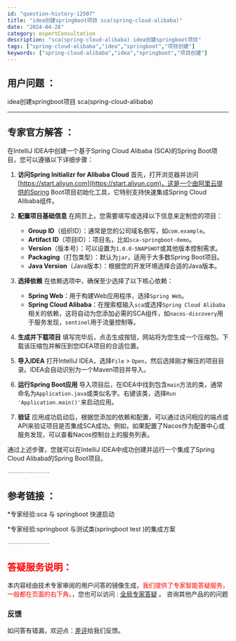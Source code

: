 ```yaml
---
id: "question-history-12507"
title: "idea创建springboot项目 sca(spring-cloud-alibaba)"
date: "2024-04-28"
category: expertConsultation
description: "sca(spring-cloud-alibaba) idea创建springboot项目"
tags: ["spring-cloud-alibaba","idea","springboot","项目创建"]
keywords: ["spring-cloud-alibaba","idea","springboot","项目创建"]
---
```


## 用户问题 ： 
 idea创建springboot项目 sca(spring-cloud-alibaba) 

---------------
## 专家官方解答 ：

在IntelliJ IDEA中创建一个基于Spring Cloud Alibaba (SCA)的Spring Boot项目，您可以遵循以下详细步骤：

1. **访问Spring Initializr for Alibaba Cloud**
   首先，打开浏览器并访问[https://start.aliyun.com](https://start.aliyun.com)，这是一个由阿里云提供的Spring Boot项目初始化工具，它特别支持快速集成Spring Cloud Alibaba组件。

2. **配置项目基础信息**
   在网页上，您需要填写或选择以下信息来定制您的项目：
   - **Group ID**（组织ID）：通常是您的公司域名倒写，如`com.example`。
   - **Artifact ID**（项目ID）：项目名，比如`sca-springboot-demo`。
   - **Version**（版本号）：可以设置为`1.0.0-SNAPSHOT`或其他版本控制需求。
   - **Packaging**（打包类型）：默认为`jar`，适用于大多数Spring Boot项目。
   - **Java Version**（Java版本）：根据您的开发环境选择合适的Java版本。

3. **选择依赖**
   在依赖选项中，确保至少选择了以下核心依赖：
   - **Spring Web**：用于构建Web应用程序，选择`Spring Web`。
   - **Spring Cloud Alibaba**：在搜索框输入`sca`或选择`Spring Cloud Alibaba`相关的依赖，这将自动为您添加必需的SCA组件，如`nacos-discovery`用于服务发现，`sentinel`用于流量控制等。

4. **生成并下载项目**
   填写完毕后，点击生成按钮，网站将为您生成一个压缩包。下载该压缩包并解压到您IDEA项目的合适位置。

5. **导入IDEA**
   打开IntelliJ IDEA，选择`File` > `Open`，然后选择刚才解压的项目目录。IDEA会自动识别为一个Maven项目并导入。

6. **运行Spring Boot应用**
   导入项目后，在IDEA中找到包含`main`方法的类，通常命名为`Application.java`或类似名字。右键该类，选择`Run 'Application.main()'`来启动应用。

7. **验证**
   应用成功启动后，根据您添加的依赖和配置，可以通过访问相应的端点或API来验证项目是否集成SCA成功。例如，如果配置了Nacos作为配置中心或服务发现，可以查看Nacos控制台上的服务列表。

通过上述步骤，您就可以在IntelliJ IDEA中成功创建并运行一个集成了Spring Cloud Alibaba的Spring Boot项目。


<font color="#949494">---------------</font> 


## 参考链接 ：

*专家经验:sca 与 springboot 快速启动 
 
 *专家经验:springboot 与测试类(springboot test )的集成方案 


 <font color="#949494">---------------</font> 
 


## <font color="#FF0000">答疑服务说明：</font> 

本内容经由技术专家审阅的用户问答的镜像生成，<font color="#FF0000">我们提供了专家智能答疑服务，一般都在页面的右下角。</font>，您也可以访问 : [全局专家答疑](https://opensource.alibaba.com/chatBot) 。 咨询其他产品的的问题

### 反馈
如问答有错漏，欢迎点：[差评](https://ai.nacos.io/user/feedbackByEnhancerGradePOJOID?enhancerGradePOJOId=12600)给我们反馈。
